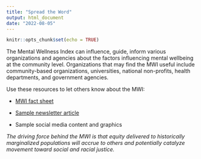 ```yaml
---
title: "Spread the Word"
output: html_document
date: "2022-08-05"
---
```


```r
knitr::opts_chunk$set(echo = TRUE)
```

The Mental Wellness Index can influence, guide, inform various organizations and agencies about the factors influencing mental wellbeing at the community level. Organizations that may find the MWI useful include community-based organizations, universities, national non-profits, health departments, and government agencies.

Use these resources to let others know about the MWI:

-   [MWI fact sheet](https://mitre.sharepoint.com/:b:/r/sites/HealthandSocialEquity-SJP/Shared%20Documents/General/Strategic%20Initiative%20Fund/Toolkit/MWI%20Toolkit%20Content/MWI-Internal-fact-sheet-07-27.pdf?csf=1&web=1&e=qKlYkT)

-   [Sample newsletter article](https://mitre.sharepoint.com/:b:/r/sites/HealthandSocialEquity-SJP/Shared%20Documents/General/Strategic%20Initiative%20Fund/Toolkit/MWI%20Toolkit%20Content/MWI%20Sample%20Newsletter%20Article.pdf?csf=1&web=1&e=Z3hBq2)

-   Sample social media content and graphics

*The driving force behind the MWI is that equity delivered to historically marginalized populations will accrue to others and potentially catalyze movement toward social and racial justice.*
